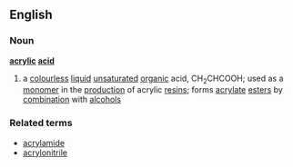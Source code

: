 ==English==
===Noun===
'''[[acrylic]] [[acid]]'''
#{{chemistry}} a [[colourless]] [[liquid]] [[unsaturated]] [[organic]] acid, CH<sub>2</sub>CHCOOH; used as a [[monomer]] in the [[production]] of acrylic [[resin]]s; forms [[acrylate]] [[ester]]s by [[combination]] with [[alcohol]]s
===Related terms===
*[[acrylamide]]
*[[acrylonitrile]]